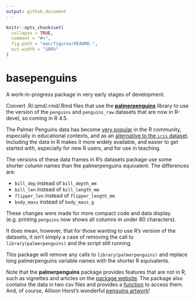 ```yaml
---
output: github_document
---
```


<!-- README.md is generated from README.Rmd. Please edit that file -->

```r
knitr::opts_chunk$set(
  collapse = TRUE,
  comment = "#>",
  fig.path = "man/figures/README-",
  out.width = "100%"
)
```

# basepenguins

A work-in-progress package in very early stages of development.

Convert .R/.qmd/.rmd/.Rmd files that use the **[palmerpenguins](https://allisonhorst.github.io/palmerpenguins/index.html)** library to use the version of the `penguins` and `penguins_raw` datasets that are now in R-devel, so coming in R 4.5.

The Palmer Penguins data has become [very popular](https://apreshill.github.io/palmerpenguins-useR-2022/) in the R community, 
especially in educational contexts, and as an [alternative to the `iris` dataset](https://journal.r-project.org/articles/RJ-2022-020/).
Including the data in R makes it more widely available, and easier to get started with,
especially for new R users, and for use in teaching.

The versions of these data frames in R's datasets package use some shorter column names
than the palmerpenguins equivalent. The differences are:

- `bill_dep` instead of `bill_depth_mm`
- `bill_len` instead of `bill_length_mm`
- `flipper_len` instead of `flipper_length_mm`
- `body_mass` instead of `body_mass_g`

These changes were made for more compact code and data display.
(e.g. printing `penguins` now shows all columns in under 80 characters).

It does mean, however, that for those wanting to use R's version of the datasets,
it isn't simply a case of removing the call to `library(palmerpenguins)` and the script still running.

This package will remove any calls to `library(palmerpenguins)` 
and replace long palmerpenguins variable names with the shorter R equivalents.

Note that the **palmerpenguins** package provides features that are not in R,
such as vignettes and articles on the [package website](https://allisonhorst.github.io/palmerpenguins/index.html). The package also contains the data in two csv files and provides a [function](https://allisonhorst.github.io/palmerpenguins/reference/path_to_file.html) to access them. And, of course, Allison Horst's wonderful [penguins artwork](https://allisonhorst.github.io/palmerpenguins/articles/art.html)!


<!-- badges: start -->
<!-- badges: end -->

<!-- 
The goal of basepenguins is to ...

## Installation

You can install the development version of basepenguins from [GitHub](https://github.com/) with:

``` r
# install.packages("pak")
pak::pak("EllaKaye/basepenguins")
```

-->